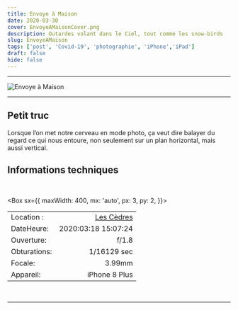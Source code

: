 ```yaml
---
title: Envoye à Maison
date: 2020-03-30
cover: EnvoyeAMaisonCover.png
description: Outardes volant dans le Ciel, tout comme les snow-birds
slug: EnvoyeAMaison
tags: ['post', 'Covid-19', 'photographie', 'iPhone','iPad']
draft: false
hide: false
---
```


---

![Envoye à Maison](./EnvoyeAMaison.png)

---

## Petit truc

Lorsque l’on met notre cerveau en mode photo, ça veut dire balayer du regard ce qui nous entoure, non seulement sur un plan horizontal, mais aussi vertical.

##  Informations techniques
<br/>

<Box
  sx={{
    maxWidth: 400,
    mx: 'auto',
    px: 3,
    py: 2,
  }}>

|  |                 |
| ------------------ | ------------------: |
| Location :      |     [Les Cèdres](https://goo.gl/maps/TBDVXPuAEFrhwRxN6) |
| DateHeure:          | 2020:03:18 15:07:24 |
| Ouverture:           |   f/1.8  |
| Obturations:           |   1/16129 sec |
| Focale:          | 3.99mm   |
| Appareil:           |       iPhone 8 Plus |

</Box>

<br/>

---

